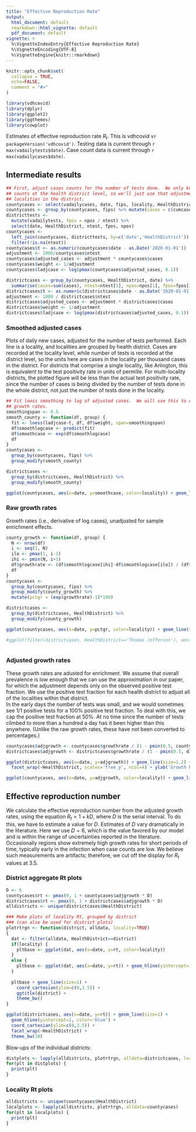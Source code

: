 ```yaml
---
title: "Effective Reproduction Rate"
output: 
  html_document: default
  rmarkdown::html_vignette: default
  pdf_document: default
vignette: >
  %\VignetteIndexEntry{Effective Reproduction Rate}
  %\VignetteEncoding{UTF-8}
  %\VignetteEngine{knitr::rmarkdown}
---
```


```r
knitr::opts_chunk$set(
  collapse = TRUE,
  echo=FALSE,
  comment = "#>"
)
```

```r
library(vdhcovid)
library(dplyr)
library(ggplot2)
library(ggthemes)
library(cowplot)
```

Estimates of effective reproduction rate $R_t$.  This is vdhcovid v`r packageVersion('vdhcovid')`.
Testing data is current through
`r max(vadailytests$date)`.  Case count data is current through `r max(vadailycases$date)`.

## Intermediate results

```r
## First, adjust cases counts for the number of tests done.  We only know the test 
## counts at the health district level, so we'll just use that adjustment for all
## localities in the district.
countycases <- select(vadailycases, date, fips, locality, HealthDistrict, cumcases=cases)
countycases <- group_by(countycases, fips) %>% mutate(cases = c(cumcases[1], diff(cumcases)))
districttests <- 
  mutate(vadailytests, fpos = npos / ntest) %>%
  select(date, HealthDistrict, ntest, fpos, npos)
countycases <- 
  left_join(countycases, districttests, by=c('date','HealthDistrict')) %>%
  filter(!is.na(ntest))
countycases$t <- as.numeric(countycases$date - as.Date('2020-01-01'))
adjustment <- 1000/countycases$ntest
countycases$adjusted_cases <- adjustment * countycases$cases
countycases$weight <- 1/adjustment
countycases$ladjcase <- log(pmax(countycases$adjusted_cases, 0.1))
```

```r
districtcases <- group_by(countycases, HealthDistrict, date) %>%
  summarise(cases=sum(cases), ntest=ntest[1], npos=npos[1], fpos=fpos[1])
districtcases$t <- as.numeric(districtcases$date - as.Date('2020-01-01'))
adjustment <- 1000 / districtcases$ntest
districtcases$adjusted_cases <- adjustment * districtcases$cases
districtcases$weight <- 1/adjustment
districtcases$ladjcase <- log(pmax(districtcases$adjusted_cases, 0.1))
```

### Smoothed adjusted cases

Plots of daily new cases, adjusted for the number of tests performed.  Each line is
a locality, and localities are grouped by health district.  Cases are
recorded at the locality level, while number of tests is recorded at the district
level, so the units here are cases in the locality per thousand cases in the district.
For districts that comprise a single locality, like Arlington, this is equivalent 
to the test positivity rate in units of permille.  For multi-locality districts, the
plotted figure will be less than the actual test positivity rate, since the number 
of cases is being divided by the number of tests done in the whole district, not
just the number of tests done in the locality.


```r
## Fit loess smoothing to log of adjusted cases.  We will use this to estimate 
## growth rates.
smoothingspan <- 0.5
smooth_county <- function(df, group) {
  fit <- loess(ladjcase~t, df, df$weight, span=smoothingspan)
  df$smoothlogcase <- predict(fit)
  df$smoothcase <- exp(df$smoothlogcase)
  df
}
countycases <- 
  group_by(countycases, fips) %>% 
  group_modify(smooth_county)

districtcases <-
  group_by(districtcases, HealthDistrict) %>%
  group_modify(smooth_county)

```

```r
ggplot(countycases, aes(x=date, y=smoothcase, color=locality)) + geom_line(show.legend = FALSE) + facet_wrap(~HealthDistrict, scales='free_y', ncol=4) + ylab('Smoothed adjusted cases') + theme_bw()

```

### Raw growth rates

Growth rates (i.e., derivative of log cases), unadjusted for sample enrichment
effects.

```r
county_growth <- function(df, group) {
  N <- nrow(df)
  i <- seq(1, N)
  ilo <- pmax(1, i-1)
  ihi <- pmin(N, i+1)
  df$growthrate <- (df$smoothlogcase[ihi]-df$smoothlogcase[ilo]) / (df$t[ihi]-df$t[ilo])
  df
}
countycases <-
  group_by(countycases, fips) %>%
  group_modify(county_growth) %>%
  mutate(pctgr = (exp(growthrate)-1)*100)

districtcases <-
  group_by(districtcases, HealthDistrict) %>%
  group_modify(county_growth)

ggplot(countycases, aes(x=date, y=pctgr, color=locality)) + geom_line(show.legend = FALSE) + facet_wrap(~HealthDistrict, scales='free_y', ncol=4) + ylab('Growth Rate (pct)') + theme_bw()

#ggplot(filter(districtcases, HealthDistrict=='Thomas Jefferson'), aes(x=date, y=pctgr, color=locality)) +
  

```

### Adjusted growth rates

These growth rates are adusted for enrichment.  We assume that overall prevalence
is low enough that we can use the approximation in our paper, for which the adjustment
depends only on the observed positive test fraction.  We use the positive test fraction
for each health district to adjust all of the localities within that district.  
In the early days the number of tests was small, and we would sometimes see 1/1 
positive tests for a 100% positive test fraction.  To deal with this, we cap the
positive test fraction at 50%.  At no time since the number of tests climbed to 
more than a hundred a day has it been higher than this anywhere. (Unlike the raw
growth rates, these have not been converted to percentages.)

```r
countycases$adjgrowth <- countycases$growthrate / (1 - pmin(0.5, countycases$fpos))
districtcases$adjgrowth <- districtcases$growthrate / (1 - pmin(0.5, districtcases$fpos))

ggplot(districtcases, aes(x=date, y=adjgrowth)) + geom_line(size=1.2) +
  facet_wrap(~HealthDistrict, scales='free_y', ncol=4) + ylab('Growth Rate')+ theme_bw()

ggplot(countycases, aes(x=date, y=adjgrowth, color=locality)) + geom_line(show.legend = FALSE) + facet_wrap(~HealthDistrict, scales='free_y', ncol=4) + ylab('Growth Rate') + theme_bw()
```

## Effective reproduction number

We calculate the effective reproduction number from the adjusted growth rates, using
the equation $R_t = 1 + kD$, where $D$ is the serial interval.  To do this, we 
have to estimate a value for $D$.  Estimates of $D$ vary dramatically in the literature.
Here we use $D=6$, which is the value favored by our model and is within the range
of uncertainties reported in the literature.  Occasionally regions show extremely
high growth rates for short periods of time, typically early in the infection when
case counts are low.  We believe such measurements are artifacts; therefore, we 
cut off the display for $R_t$ values at 3.5.

### District aggregate Rt plots
```r
D <- 6
countycases$rt <- pmax(0, 1 + countycases$adjgrowth * D)
districtcases$rt <- pmax(0, 1 + districtcases$adjgrowth * D)
alldistricts <- unique(districtcases$HealthDistrict)

### Make plots of locality Rt, grouped by district
### (can also be used for district plots)
plotrtrgn <- function(district, alldata, locality=TRUE)
{
  dat <- filter(alldata, HealthDistrict==district)
  if(locality) {
    pltbase <- ggplot(dat, aes(x=date, y=rt, color=locality))
  }
  else {
    pltbase <- ggplot(dat, aes(x=date, y=rt)) + geom_hline(yintercept=1, color='blue')
  }
  
  pltbase + geom_line(size=1) + 
    coord_cartesian(ylim=c(0,3.5)) +
    ggtitle(district) +
    theme_bw() 
}

ggplot(districtcases, aes(x=date, y=rt)) + geom_line(size=1) + 
  geom_hline(yintercept=1, color='blue') +
  coord_cartesian(ylim=c(0,3.5)) + 
  facet_wrap(~HealthDistrict) + 
  theme_bw(10)

```

Blow-ups of the individual districts:

```r
distplots <- lapply(alldistricts, plotrtrgn, alldata=districtcases, locality=FALSE)
for(plt in distplots) {
  print(plt)
}
```

### Locality Rt plots

```r
alldistricts <- unique(countycases$HealthDistrict)
localplots <- lapply(alldistricts, plotrtrgn, alldata=countycases)
for(plt in localplots) {
  print(plt)
}
```
